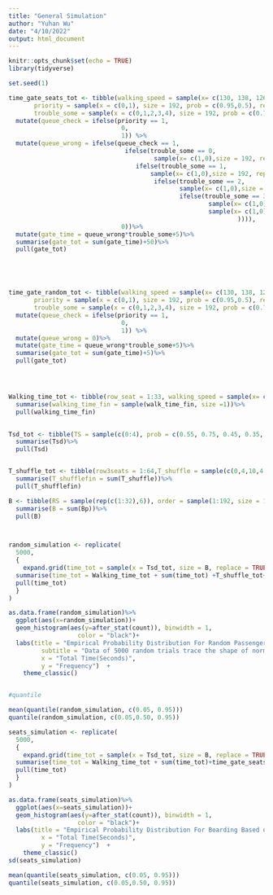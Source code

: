 ```yaml
---
title: "General Simulation"
author: "Yuhan Wu"
date: "4/10/2022"
output: html_document
---
```


```r
knitr::opts_chunk$set(echo = TRUE)
library(tidyverse)
```

```r
set.seed(1)

time_gate_seats_tot <- tibble(walking_speed = sample(x= c(130, 138, 126), size = 192, prob = c(0.35, 0.40, 0.25), replace = TRUE),
       priority = sample(x = c(0,1), size = 192, prob = c(0.95,0.5), replace = TRUE),
       trouble_some = sample(x = c(0,1,2,3,4), size = 192, prob = c(0.70, 0.15, 0.08, 0.05, 0.02), replace = TRUE))%>%
  mutate(queue_check = ifelse(priority == 1,
                               0, 
                               1)) %>%
  mutate(queue_wrong = ifelse(queue_check == 1,
                                ifelse(trouble_some == 0,
                                        sample(x= c(1,0),size = 192, replace = TRUE, prob = c(0, 1)),
                                   ifelse(trouble_some == 1, 
                                       sample(x= c(1,0),size = 192, replace = TRUE, prob = c(0.1, 0.9)),
                                        ifelse(trouble_some == 2,
                                               sample(x= c(1,0),size = 192, replace = TRUE, prob = c(0.3, 0.7)),
                                               ifelse(trouble_some == 3,
                                                       sample(x= c(1,0),size = 192, replace = TRUE, prob =c(0.5,0.5)),
                                                       sample(x= c(1,0),size = 192, replace = TRUE, prob = c(0.7, 0.3))
                                                               )))), 
                               0))%>%
  mutate(gate_time = queue_wrong*trouble_some+5)%>%
  summarise(gate_tot = sum(gate_time)+50)%>%
  pull(gate_tot)





time_gate_random_tot <- tibble(walking_speed = sample(x= c(130, 138, 126), size = 192, prob = c(0.35, 0.40, 0.25), replace = TRUE),
       priority = sample(x = c(0,1), size = 192, prob = c(0.95,0.5), replace = TRUE),
       trouble_some = sample(x = c(0,1,2,3,4), size = 192, prob = c(0.70, 0.15, 0.08, 0.05, 0.02), replace = TRUE))%>%
  mutate(queue_check = ifelse(priority == 1,
                               0, 
                               1)) %>%
  mutate(queue_wrong = 0)%>%
  mutate(gate_time = queue_wrong*trouble_some+5)%>%
  summarise(gate_tot = sum(gate_time)+5)%>%
  pull(gate_tot)




Walking_time_tot <- tibble(row_seat = 1:33, walking_speed = sample(x= c(2.17, 2.3, 2.1), size = 33, prob = c(0.35, 0.40, 0.25),replace = TRUE), walk_time1 = 1/walking_speed, walk_time_fin = 3*sum(walk_time1))%>%
  summarise(walking_time_fin = sample(walk_time_fin, size =1))%>%
  pull(walking_time_fin)
  

Tsd_tot <- tibble(TS = sample(c(0:4), prob = c(0.55, 0.75, 0.45, 0.35, 0.10),size = 192, replace = TRUE), SS = sample(c(rep(1,64),rep(2,64),rep(3,64)),size =192), Tsd = 2*(TS+SS)+10)%>%
  summarise(Tsd)%>%
  pull(Tsd)


T_shuffle_tot <- tibble(row3seats = 1:64,T_shuffle = sample(c(0,4,10,4,12,8),size = 64, prob = c(16.67,16.67,16.67,16.67,16.67,16.67),replace = TRUE))%>%
  summarise(T_shufflefin = sum(T_shuffle))%>%
  pull(T_shufflefin)

B <- tibble(RS = sample(rep(c(1:32),6)), order = sample(1:192, size = 192), RS_O = RS+order, Bp = ceiling(1/RS_O - 1/113))%>%
  summarise(B = sum(Bp))%>%
  pull(B)



random_simulation <- replicate(
  5000,
  {
    expand.grid(time_tot = sample(x = Tsd_tot, size = B, replace = TRUE))%>%
  summarise(time_tot = Walking_time_tot + sum(time_tot) +T_shuffle_tot+ time_gate_random_tot)%>%
  pull(time_tot)
  }
)

as.data.frame(random_simulation)%>%
  ggplot(aes(x=random_simulation))+
  geom_histogram(aes(y=after_stat(count)), binwidth = 1, 
                   color = "black")+
  labs(title = "Empirical Probability Distribution For Random Passenger Placement",
         subtitle = "Data of 5000 random trials trace the shape of normal distribution",
         x = "Total Time(Seconds)",
         y = "Frequency")  +
    theme_classic()



```

```r
#quantile

mean(quantile(random_simulation, c(0.05, 0.95)))
quantile(random_simulation, c(0.05,0.50, 0.95))

```

```r

seats_simulation <- replicate(
  5000,
  {
    expand.grid(time_tot = sample(x = Tsd_tot, size = B, replace = TRUE))%>%
  summarise(time_tot = Walking_time_tot + sum(time_tot)+time_gate_seats_tot)%>%
  pull(time_tot)
  }
)

as.data.frame(seats_simulation)%>%
  ggplot(aes(x=seats_simulation))+
  geom_histogram(aes(y=after_stat(count)), binwidth = 1, 
                   color = "black")+
  labs(title = "Empirical Probability Distribution For Boarding Based on Seats",
         x = "Total Time(Seconds)",
         y = "Frequency")  +
    theme_classic()
sd(seats_simulation)

```

```r
mean(quantile(seats_simulation, c(0.05, 0.95)))
quantile(seats_simulation, c(0.05,0.50, 0.95))
```





```r

```

